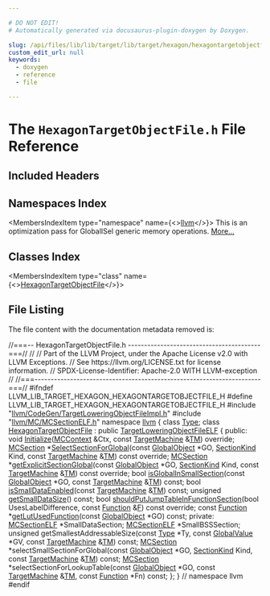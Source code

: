```yaml
---

# DO NOT EDIT!
# Automatically generated via docusaurus-plugin-doxygen by Doxygen.

slug: /api/files/lib/lib/target/lib/target/hexagon/hexagontargetobjectfile-h
custom_edit_url: null
keywords:
  - doxygen
  - reference
  - file

---
```





# The `HexagonTargetObjectFile.h` File Reference

<DoxygenPage pluginConfig={pluginConfig}>



## Included Headers

<IncludesList>
<IncludesListItem
  filePath="llvm/CodeGen/TargetLoweringObjectFileImpl.h"
  permalink="/docs/api/files/include/include/llvm/include/llvm/codegen/targetloweringobjectfileimpl-h"
  isLocal="true" />
<IncludesListItem
  filePath="llvm/MC/MCSectionELF.h"
  permalink="/docs/api/files/include/include/llvm/include/llvm/mc/mcsectionelf-h"
  isLocal="true" />
</IncludesList>

## Namespaces Index

<MembersIndex>

<MembersIndexItem
  type="namespace"
  name={<><a href="/docs/api/namespaces/llvm">llvm</a></>}>
This is an optimization pass for GlobalISel generic memory operations. <a href="/docs/api/namespaces/llvm/#details">More...</a>
</MembersIndexItem>

</MembersIndex>

## Classes Index

<MembersIndex>

<MembersIndexItem
  type="class"
  name={<><a href="/docs/api/classes/llvm/hexagontargetobjectfile">HexagonTargetObjectFile</a></>}>
</MembersIndexItem>

</MembersIndex>


## File Listing

The file content with the documentation metadata removed is:

<ProgramListing>

<Link id="l00001" /><CodeLine lineNumber="1"><Highlight kind="comment">//===-- HexagonTargetObjectFile.h -----------------------------------------===//</Highlight><Highlight kind="normal"></Highlight></CodeLine>
<Link id="l00002" /><CodeLine lineNumber="2"><Highlight kind="normal"></Highlight><Highlight kind="comment">//</Highlight><Highlight kind="normal"></Highlight></CodeLine>
<Link id="l00003" /><CodeLine lineNumber="3"><Highlight kind="normal"></Highlight><Highlight kind="comment">// Part of the LLVM Project, under the Apache License v2.0 with LLVM Exceptions.</Highlight><Highlight kind="normal"></Highlight></CodeLine>
<Link id="l00004" /><CodeLine lineNumber="4"><Highlight kind="normal"></Highlight><Highlight kind="comment">// See https://llvm.org/LICENSE.txt for license information.</Highlight><Highlight kind="normal"></Highlight></CodeLine>
<Link id="l00005" /><CodeLine lineNumber="5"><Highlight kind="normal"></Highlight><Highlight kind="comment">// SPDX-License-Identifier: Apache-2.0 WITH LLVM-exception</Highlight><Highlight kind="normal"></Highlight></CodeLine>
<Link id="l00006" /><CodeLine lineNumber="6"><Highlight kind="normal"></Highlight><Highlight kind="comment">//</Highlight><Highlight kind="normal"></Highlight></CodeLine>
<Link id="l00007" /><CodeLine lineNumber="7"><Highlight kind="normal"></Highlight><Highlight kind="comment">//===----------------------------------------------------------------------===//</Highlight><Highlight kind="normal"></Highlight></CodeLine>
<Link id="l00008" /><CodeLine lineNumber="8"><Highlight kind="normal"></Highlight></CodeLine>
<Link id="l00009" /><CodeLine lineNumber="9"><Highlight kind="normal"></Highlight><Highlight kind="preprocessor">#ifndef LLVM&#95;LIB&#95;TARGET&#95;HEXAGON&#95;HEXAGONTARGETOBJECTFILE&#95;H</Highlight><Highlight kind="normal"></Highlight></CodeLine>
<Link id="l00010" /><CodeLine lineNumber="10"><Highlight kind="normal"></Highlight><Highlight kind="preprocessor">#define LLVM&#95;LIB&#95;TARGET&#95;HEXAGON&#95;HEXAGONTARGETOBJECTFILE&#95;H</Highlight><Highlight kind="normal"></Highlight></CodeLine>
<Link id="l00011" /><CodeLine lineNumber="11"><Highlight kind="normal"></Highlight></CodeLine>
<Link id="l00012" /><CodeLine lineNumber="12"><Highlight kind="normal"></Highlight><Highlight kind="preprocessor">#include &quot;<a href="/docs/api/files/include/include/llvm/include/llvm/codegen/targetloweringobjectfileimpl-h">llvm/CodeGen/TargetLoweringObjectFileImpl.h</a>&quot;</Highlight><Highlight kind="normal"></Highlight></CodeLine>
<Link id="l00013" /><CodeLine lineNumber="13"><Highlight kind="normal"></Highlight><Highlight kind="preprocessor">#include &quot;<a href="/docs/api/files/include/include/llvm/include/llvm/mc/mcsectionelf-h">llvm/MC/MCSectionELF.h</a>&quot;</Highlight><Highlight kind="normal"></Highlight></CodeLine>
<Link id="l00014" /><CodeLine lineNumber="14"><Highlight kind="normal"></Highlight></CodeLine>
<Link id="l00015" /><CodeLine lineNumber="15"><Highlight kind="normal"></Highlight><Highlight kind="keyword">namespace </Highlight><Highlight kind="normal"><a href="/docs/api/namespaces/llvm">llvm</a> &#123;</Highlight></CodeLine>
<Link id="l00016" /><CodeLine lineNumber="16"><Highlight kind="normal">  </Highlight><Highlight kind="keyword">class </Highlight><Highlight kind="normal"><a href="/docs/api/classes/llvm/type">Type</a>;</Highlight></CodeLine>
<Link id="l00017" /><CodeLine lineNumber="17"><Highlight kind="normal"></Highlight></CodeLine>
<Link id="l00018" /><CodeLine lineNumber="18" lineLink="/docs/api/classes/llvm/hexagontargetobjectfile"><Highlight kind="normal">  </Highlight><Highlight kind="keyword">class </Highlight><Highlight kind="normal"><a href="/docs/api/classes/llvm/hexagontargetobjectfile">HexagonTargetObjectFile</a> : </Highlight><Highlight kind="keyword">public</Highlight><Highlight kind="normal"> <a href="/docs/api/classes/llvm/targetloweringobjectfileelf/#a4d90e4287f4b1f4c7a0e9391000539c5">TargetLoweringObjectFileELF</a> &#123;</Highlight></CodeLine>
<Link id="l00019" /><CodeLine lineNumber="19"><Highlight kind="normal">  </Highlight><Highlight kind="keyword">public</Highlight><Highlight kind="normal">:</Highlight></CodeLine>
<Link id="l00020" /><CodeLine lineNumber="20"><Highlight kind="normal">    </Highlight><Highlight kind="keywordtype">void</Highlight><Highlight kind="normal"> <a href="/docs/api/classes/llvm/hexagontargetobjectfile/#a6cf97a009c47b155189ba67312aa6054">Initialize</a>(<a href="/docs/api/classes/llvm/mccontext">MCContext</a> &amp;Ctx, </Highlight><Highlight kind="keyword">const</Highlight><Highlight kind="normal"> <a href="/docs/api/classes/llvm/targetmachine">TargetMachine</a> &amp;<a href="/docs/api/classes/llvm/targetloweringobjectfile/#a4ef15b6d500629e31fb3787b7a0d7bb0">TM</a>) </Highlight><Highlight kind="keyword">override</Highlight><Highlight kind="normal">;</Highlight></CodeLine>
<Link id="l00021" /><CodeLine lineNumber="21"><Highlight kind="normal"></Highlight></CodeLine>
<Link id="l00022" /><CodeLine lineNumber="22"><Highlight kind="normal">    <a href="/docs/api/classes/llvm/mcsection">MCSection</a> &#42;<a href="/docs/api/classes/llvm/hexagontargetobjectfile/#ab64771f762bdb53411b08c38f9d7b125">SelectSectionForGlobal</a>(</Highlight><Highlight kind="keyword">const</Highlight><Highlight kind="normal"> <a href="/docs/api/classes/llvm/globalobject">GlobalObject</a> &#42;GO, <a href="/docs/api/classes/llvm/sectionkind">SectionKind</a> Kind,</Highlight></CodeLine>
<Link id="l00023" /><CodeLine lineNumber="23"><Highlight kind="normal">                                      </Highlight><Highlight kind="keyword">const</Highlight><Highlight kind="normal"> <a href="/docs/api/classes/llvm/targetmachine">TargetMachine</a> &amp;<a href="/docs/api/classes/llvm/targetloweringobjectfile/#a4ef15b6d500629e31fb3787b7a0d7bb0">TM</a>) </Highlight><Highlight kind="keyword">const override</Highlight><Highlight kind="normal">;</Highlight></CodeLine>
<Link id="l00024" /><CodeLine lineNumber="24"><Highlight kind="normal"></Highlight></CodeLine>
<Link id="l00025" /><CodeLine lineNumber="25"><Highlight kind="normal">    <a href="/docs/api/classes/llvm/mcsection">MCSection</a> &#42;<a href="/docs/api/classes/llvm/hexagontargetobjectfile/#acf4019263b41c295bc55032dd651b6e4">getExplicitSectionGlobal</a>(</Highlight><Highlight kind="keyword">const</Highlight><Highlight kind="normal"> <a href="/docs/api/classes/llvm/globalobject">GlobalObject</a> &#42;GO,</Highlight></CodeLine>
<Link id="l00026" /><CodeLine lineNumber="26"><Highlight kind="normal">                                        <a href="/docs/api/classes/llvm/sectionkind">SectionKind</a> Kind,</Highlight></CodeLine>
<Link id="l00027" /><CodeLine lineNumber="27"><Highlight kind="normal">                                        </Highlight><Highlight kind="keyword">const</Highlight><Highlight kind="normal"> <a href="/docs/api/classes/llvm/targetmachine">TargetMachine</a> &amp;<a href="/docs/api/classes/llvm/targetloweringobjectfile/#a4ef15b6d500629e31fb3787b7a0d7bb0">TM</a>) </Highlight><Highlight kind="keyword">const override</Highlight><Highlight kind="normal">;</Highlight></CodeLine>
<Link id="l00028" /><CodeLine lineNumber="28"><Highlight kind="normal"></Highlight></CodeLine>
<Link id="l00029" /><CodeLine lineNumber="29"><Highlight kind="normal">    </Highlight><Highlight kind="keywordtype">bool</Highlight><Highlight kind="normal"> <a href="/docs/api/classes/llvm/hexagontargetobjectfile/#aab3a49dcff02cbc78628deef02c53296">isGlobalInSmallSection</a>(</Highlight><Highlight kind="keyword">const</Highlight><Highlight kind="normal"> <a href="/docs/api/classes/llvm/globalobject">GlobalObject</a> &#42;GO,</Highlight></CodeLine>
<Link id="l00030" /><CodeLine lineNumber="30"><Highlight kind="normal">                                </Highlight><Highlight kind="keyword">const</Highlight><Highlight kind="normal"> <a href="/docs/api/classes/llvm/targetmachine">TargetMachine</a> &amp;<a href="/docs/api/classes/llvm/targetloweringobjectfile/#a4ef15b6d500629e31fb3787b7a0d7bb0">TM</a>) </Highlight><Highlight kind="keyword">const</Highlight><Highlight kind="normal">;</Highlight></CodeLine>
<Link id="l00031" /><CodeLine lineNumber="31"><Highlight kind="normal"></Highlight></CodeLine>
<Link id="l00032" /><CodeLine lineNumber="32"><Highlight kind="normal">    </Highlight><Highlight kind="keywordtype">bool</Highlight><Highlight kind="normal"> <a href="/docs/api/classes/llvm/hexagontargetobjectfile/#a577610a6a737d69b851839cf9749672a">isSmallDataEnabled</a>(</Highlight><Highlight kind="keyword">const</Highlight><Highlight kind="normal"> <a href="/docs/api/classes/llvm/targetmachine">TargetMachine</a> &amp;<a href="/docs/api/classes/llvm/targetloweringobjectfile/#a4ef15b6d500629e31fb3787b7a0d7bb0">TM</a>) </Highlight><Highlight kind="keyword">const</Highlight><Highlight kind="normal">;</Highlight></CodeLine>
<Link id="l00033" /><CodeLine lineNumber="33"><Highlight kind="normal"></Highlight></CodeLine>
<Link id="l00034" /><CodeLine lineNumber="34"><Highlight kind="normal">    </Highlight><Highlight kind="keywordtype">unsigned</Highlight><Highlight kind="normal"> <a href="/docs/api/classes/llvm/hexagontargetobjectfile/#abd01f79df3e54220d58a2b74963aca27">getSmallDataSize</a>() </Highlight><Highlight kind="keyword">const</Highlight><Highlight kind="normal">;</Highlight></CodeLine>
<Link id="l00035" /><CodeLine lineNumber="35"><Highlight kind="normal"></Highlight></CodeLine>
<Link id="l00036" /><CodeLine lineNumber="36"><Highlight kind="normal">    </Highlight><Highlight kind="keywordtype">bool</Highlight><Highlight kind="normal"> <a href="/docs/api/classes/llvm/hexagontargetobjectfile/#a0ca7e67f6b535999d9ff67dd23a83551">shouldPutJumpTableInFunctionSection</a>(</Highlight><Highlight kind="keywordtype">bool</Highlight><Highlight kind="normal"> UsesLabelDifference,</Highlight></CodeLine>
<Link id="l00037" /><CodeLine lineNumber="37"><Highlight kind="normal">                                             </Highlight><Highlight kind="keyword">const</Highlight><Highlight kind="normal"> <a href="/docs/api/classes/llvm/function">Function</a> &amp;<a href="/docs/api/files/lib/lib/support/md5-cpp/#a96d73bbd7af15cb1fc38c3f4a3bd82e9">F</a>) </Highlight><Highlight kind="keyword">const override</Highlight><Highlight kind="normal">;</Highlight></CodeLine>
<Link id="l00038" /><CodeLine lineNumber="38"><Highlight kind="normal"></Highlight></CodeLine>
<Link id="l00039" /><CodeLine lineNumber="39"><Highlight kind="normal">    </Highlight><Highlight kind="keyword">const</Highlight><Highlight kind="normal"> <a href="/docs/api/classes/llvm/function">Function</a> &#42;<a href="/docs/api/classes/llvm/hexagontargetobjectfile/#ae680ddd3ca632852ddc356932e208482">getLutUsedFunction</a>(</Highlight><Highlight kind="keyword">const</Highlight><Highlight kind="normal"> <a href="/docs/api/classes/llvm/globalobject">GlobalObject</a> &#42;GO) </Highlight><Highlight kind="keyword">const</Highlight><Highlight kind="normal">;</Highlight></CodeLine>
<Link id="l00040" /><CodeLine lineNumber="40"><Highlight kind="normal"></Highlight></CodeLine>
<Link id="l00041" /><CodeLine lineNumber="41"><Highlight kind="normal">  </Highlight><Highlight kind="keyword">private</Highlight><Highlight kind="normal">:</Highlight></CodeLine>
<Link id="l00042" /><CodeLine lineNumber="42"><Highlight kind="normal">    <a href="/docs/api/classes/llvm/mcsectionelf">MCSectionELF</a> &#42;SmallDataSection;</Highlight></CodeLine>
<Link id="l00043" /><CodeLine lineNumber="43"><Highlight kind="normal">    <a href="/docs/api/classes/llvm/mcsectionelf">MCSectionELF</a> &#42;SmallBSSSection;</Highlight></CodeLine>
<Link id="l00044" /><CodeLine lineNumber="44"><Highlight kind="normal"></Highlight></CodeLine>
<Link id="l00045" /><CodeLine lineNumber="45"><Highlight kind="normal">    </Highlight><Highlight kind="keywordtype">unsigned</Highlight><Highlight kind="normal"> getSmallestAddressableSize(</Highlight><Highlight kind="keyword">const</Highlight><Highlight kind="normal"> <a href="/docs/api/classes/llvm/type">Type</a> &#42;Ty, </Highlight><Highlight kind="keyword">const</Highlight><Highlight kind="normal"> <a href="/docs/api/classes/llvm/globalvalue">GlobalValue</a> &#42;GV,</Highlight></CodeLine>
<Link id="l00046" /><CodeLine lineNumber="46"><Highlight kind="normal">        </Highlight><Highlight kind="keyword">const</Highlight><Highlight kind="normal"> <a href="/docs/api/classes/llvm/targetmachine">TargetMachine</a> &amp;<a href="/docs/api/classes/llvm/targetloweringobjectfile/#a4ef15b6d500629e31fb3787b7a0d7bb0">TM</a>) </Highlight><Highlight kind="keyword">const</Highlight><Highlight kind="normal">;</Highlight></CodeLine>
<Link id="l00047" /><CodeLine lineNumber="47"><Highlight kind="normal"></Highlight></CodeLine>
<Link id="l00048" /><CodeLine lineNumber="48"><Highlight kind="normal">    <a href="/docs/api/classes/llvm/mcsection">MCSection</a> &#42;selectSmallSectionForGlobal(</Highlight><Highlight kind="keyword">const</Highlight><Highlight kind="normal"> <a href="/docs/api/classes/llvm/globalobject">GlobalObject</a> &#42;GO,</Highlight></CodeLine>
<Link id="l00049" /><CodeLine lineNumber="49"><Highlight kind="normal">                                           <a href="/docs/api/classes/llvm/sectionkind">SectionKind</a> Kind,</Highlight></CodeLine>
<Link id="l00050" /><CodeLine lineNumber="50"><Highlight kind="normal">                                           </Highlight><Highlight kind="keyword">const</Highlight><Highlight kind="normal"> <a href="/docs/api/classes/llvm/targetmachine">TargetMachine</a> &amp;<a href="/docs/api/classes/llvm/targetloweringobjectfile/#a4ef15b6d500629e31fb3787b7a0d7bb0">TM</a>) </Highlight><Highlight kind="keyword">const</Highlight><Highlight kind="normal">;</Highlight></CodeLine>
<Link id="l00051" /><CodeLine lineNumber="51"><Highlight kind="normal"></Highlight></CodeLine>
<Link id="l00052" /><CodeLine lineNumber="52"><Highlight kind="normal">    <a href="/docs/api/classes/llvm/mcsection">MCSection</a> &#42;selectSectionForLookupTable(</Highlight><Highlight kind="keyword">const</Highlight><Highlight kind="normal"> <a href="/docs/api/classes/llvm/globalobject">GlobalObject</a> &#42;GO,</Highlight></CodeLine>
<Link id="l00053" /><CodeLine lineNumber="53"><Highlight kind="normal">                                           </Highlight><Highlight kind="keyword">const</Highlight><Highlight kind="normal"> <a href="/docs/api/classes/llvm/targetmachine">TargetMachine</a> &amp;<a href="/docs/api/classes/llvm/targetloweringobjectfile/#a4ef15b6d500629e31fb3787b7a0d7bb0">TM</a>,</Highlight></CodeLine>
<Link id="l00054" /><CodeLine lineNumber="54"><Highlight kind="normal">                                           </Highlight><Highlight kind="keyword">const</Highlight><Highlight kind="normal"> <a href="/docs/api/classes/llvm/function">Function</a> &#42;Fn) </Highlight><Highlight kind="keyword">const</Highlight><Highlight kind="normal">;</Highlight></CodeLine>
<Link id="l00055" /><CodeLine lineNumber="55"><Highlight kind="normal">  &#125;;</Highlight></CodeLine>
<Link id="l00056" /><CodeLine lineNumber="56"><Highlight kind="normal"></Highlight></CodeLine>
<Link id="l00057" /><CodeLine lineNumber="57"><Highlight kind="normal">&#125; </Highlight><Highlight kind="comment">// namespace llvm</Highlight><Highlight kind="normal"></Highlight></CodeLine>
<Link id="l00058" /><CodeLine lineNumber="58"><Highlight kind="normal"></Highlight></CodeLine>
<Link id="l00059" /><CodeLine lineNumber="59"><Highlight kind="normal"></Highlight><Highlight kind="preprocessor">#endif</Highlight></CodeLine>

</ProgramListing>


</DoxygenPage>
